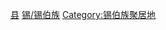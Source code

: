 [[Category:伊犁州直管县市|县]]
[[Category:新疆民族自治县|锡/锡伯族]]
[[Category:锡伯族聚居地|Category:锡伯族聚居地]]
{{catmore|察布查尔锡伯自治县|新疆维吾尔自治区察布查尔锡伯自治县}}